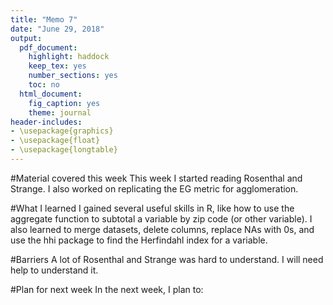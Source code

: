 ```yaml
---
title: "Memo 7"
date: "June 29, 2018"
output: 
  pdf_document:
    highlight: haddock
    keep_tex: yes
    number_sections: yes
    toc: no
  html_document: 
    fig_caption: yes
    theme: journal
header-includes:
- \usepackage{graphics}
- \usepackage{float}
- \usepackage{longtable}
---
```

#Material covered this week
This week I started reading Rosenthal and Strange. I also worked on replicating the EG metric for agglomeration. 

#What I learned
I gained several useful skills in R, like how to use the aggregate function to subtotal a variable by zip code (or other variable). I also learned to merge datasets, delete columns, replace NAs with 0s, and use the hhi package to find the Herfindahl index for a variable. 

#Barriers
A lot of Rosenthal and Strange was hard to understand. I will need help to understand it. 


#Plan for next week
In the next week, I plan to:
\begin{itemize}
  \item{read Alonso}
  \item{work on my presentation for July 11}
  \item{troubleshoot my metric and fix it}
\end{itemize}
 